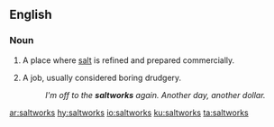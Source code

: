 ==English==
{{wikipedia}}

===Noun===
{{en-noun|saltworks}}

# {{lb|en|pluralonly}} A place where [[salt]] is refined and prepared commercially.
# {{lb|en|figuratively|pluralonly}} A job, usually considered boring drudgery.
#: ''I'm off to the '''saltworks''' again. Another day, another dollar.''

[[ar:saltworks]]
[[hy:saltworks]]
[[io:saltworks]]
[[ku:saltworks]]
[[ta:saltworks]]